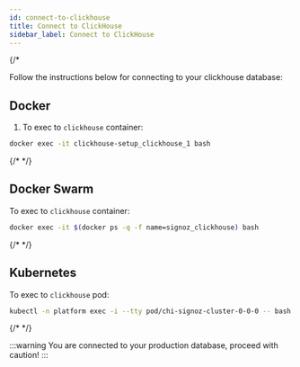 ```yaml
---
id: connect-to-clickhouse
title: Connect to ClickHouse
sidebar_label: Connect to ClickHouse
---
```

{/* 

Follow the instructions below for connecting to your clickhouse database:

## Docker

1. To exec to `clickhouse` container:

```bash
docker exec -it clickhouse-setup_clickhouse_1 bash
```

{/* <CHClientWithOutput/> */}

## Docker Swarm

To exec to `clickhouse` container:

```bash
docker exec -it $(docker ps -q -f name=signoz_clickhouse) bash
```

{/* <CHClientWithOutput/> */}

## Kubernetes

To exec to `clickhouse` pod:

```bash
kubectl -n platform exec -i --tty pod/chi-signoz-cluster-0-0-0 -- bash
```

{/* <CHClientWithOutput/> */}

:::warning
You are connected to your production database, proceed with caution!
:::